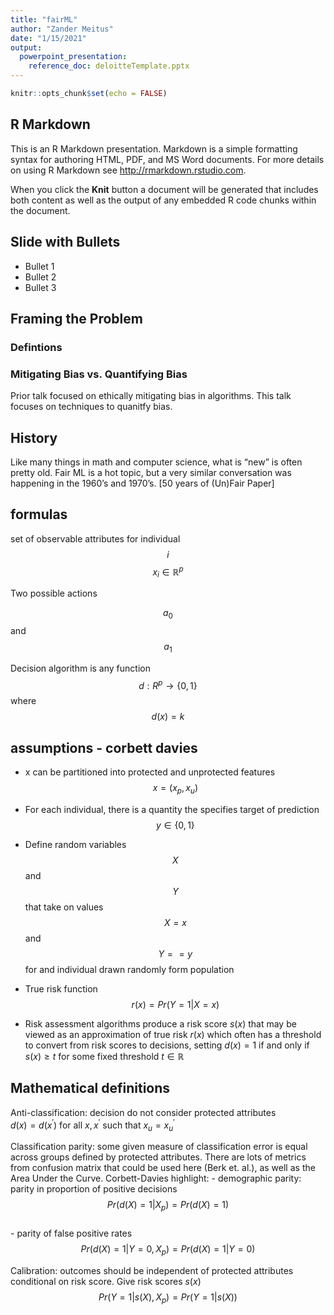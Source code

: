 ```yaml
---
title: "fairML"
author: "Zander Meitus"
date: "1/15/2021"
output:
  powerpoint_presentation:
    reference_doc: deloitteTemplate.pptx
---
```


```r
knitr::opts_chunk$set(echo = FALSE)
```

## R Markdown

This is an R Markdown presentation. Markdown is a simple formatting syntax for authoring HTML, PDF, and MS Word documents. For more details on using R Markdown see <http://rmarkdown.rstudio.com>.

When you click the **Knit** button a document will be generated that includes both content as well as the output of any embedded R code chunks within the document.

## Slide with Bullets

- Bullet 1
- Bullet 2
- Bullet 3

## Framing the Problem

### Defintions

### Mitigating Bias vs. Quantifying Bias
Prior talk focused on ethically mitigating bias in algorithms. This talk focuses on techniques to quanitfy bias.

## History
Like many things in math and computer science, what is "new" is often pretty old. Fair ML is a hot topic, but a very similar conversation was happening in the 1960's and 1970's. [50 years of (Un)Fair Paper]


## formulas
set of observable attributes for individual $$i$$
$$x_{i} \in \mathbb{R}^{p}$$

Two possible actions

$$a_{0}$$ and $$a_{1}$$

Decision algorithm is any function $$d: R^{p} \rightarrow \{0,1\}$$ where $$d(x) = k$$

## assumptions - corbett davies
- x can be partitioned into protected and unprotected features
$$x = (x_{p}, x_{u})$$

- For each individual, there is a quantity the specifies target of prediction
$$y \in \{0,1\}$$
- Define random variables $$X$$ and $$Y$$ that take on values $$X= x$$ and $$Y==y$$ for and individual drawn randomly form population

- True risk function 
$$r(x) = Pr(Y = 1 | X = x)$$

- Risk assessment algorithms produce a risk score $s(x)$ that may be viewed as an approximation of true risk $r(x)$ which often has a threshold to convert from risk scores to decisions, setting $d(x) = 1$ if and only if $s(x) \geq t$ for some fixed threshold $t \in \mathbb{R}$

## Mathematical definitions
Anti-classification: decision do not consider protected attributes  
$d(x) = d(x^{\prime})$ for all $x, x^{\prime}$ such that $x_{u} = x^{\prime}_{u}$

Classification parity: some given measure of classification error is equal across groups defined by protected attributes. There are lots of metrics from confusion matrix that could be used here (Berk et. al.), as well as the Area Under the Curve. Corbett-Davies highlight:
- demographic parity: parity in proportion of positive decisions  
$$Pr(d(X) = 1 | X_{p}) = Pr(d(X) = 1)$$  
- parity of false positive rates  
$$Pr(d(X)  =1 | Y = 0, X_{p}) = Pr(d(X) = 1 | Y = 0)$$  

Calibration: outcomes should be independent of protected attributes conditional on risk score. Give risk scores $s(x)$
$$Pr(Y = 1 | s(X), X_{p}) = Pr(Y =1 | s(X))$$